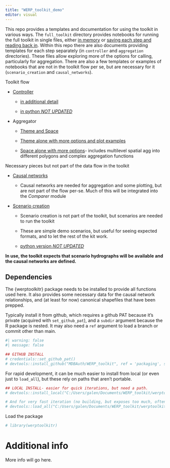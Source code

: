 ```yaml
---
title: "WERP_toolkit_demo"
editor: visual
---
```


This repo provides a templates and documentation for using the toolkit in various ways. The `full_toolkit` directory provides notebooks for running the full toolkit in single files, either [in memory](WERP_toolkit_in_memory) or [saving each step and reading back in](WERP_toolkit_save_steps.qmd). Within this repo there are also documents providing templates for each step separately (in `controller` and `aggregation` directories). These files allow exploring more of the options for calling, particularly for aggregation. There are also a few templates or examples of notebooks that are not in the toolkit flow per se, but are necessary for it (`scenario_creation` and `causal_networks`).

Toolkit flow

-   [Controller](controller_ewr_wrapped_R.qmd)

    -   [in additional detail](controller_ewr_stepthrough.qmd)

    -   [in python *NOT UPDATED*](controller_ewr_testrun_py.qmd)

-   Aggregator

    -   [Theme and Space](theme_space_agg.qmd)

    -   [Theme alone with more options and plot examples](theme_agg.qmd)

    -   [Space alone with more options](spatial_agg.qmd)- includes multilevel spatial agg into different polygons and complex aggregation functions

Necessary pieces but not part of the data flow in the toolkit

-   [Causal networks](causal_plots.qmd)

    -   Causal networks are needed for aggregation and some plotting, but are not part of the flow per-se. Much of this will be integrated into the *Comparer* module

-   [Scenario creation](scenario_creation_demo_R.qmd)

    -   Scenario creation is not part of the toolkit, but scenarios are needed to run the toolkit

    -   These are simple demo scenarios, but useful for seeing expected formats, and to let the rest of the kit work.

    -   [python version *NOT UPDATED*](scenario_creation_demo_py.qmd)

**In use, the toolkit expects that scenario hydrographs will be available and the causal networks are defined.**

## Dependencies

The {werptoolkitr} package needs to be installed to provide all functions used here. It also provides some necessary data for the causal network relationships, and (at least for now) canonical shapefiles that have been prepped.

Typically install it from github, which requires a github PAT because it's private (acquired with `set_github_pat`), and a `subdir` argument because the R package is nested. It may also need a `ref` argument to load a branch or commit other than main.

```r
#| warning: false
#| message: false

## GITHUB INSTALL
# credentials::set_github_pat()
# devtools::install_github("MDBAuth/WERP_toolkit", ref = 'packaging', subdir = 'werptoolkitr', force = TRUE)
```

For rapid development, it can be much easier to install from local (or even just to `load_all`), but these rely on paths that aren't portable.

```r
## LOCAL INSTALL- easier for quick iterations, but need a path.
# devtools::install_local("C:/Users/galen/Documents/WERP_toolkit/werptoolkitr", force = TRUE)

# And for very fast iteration (no building, but exposes too much, often)
# devtools::load_all("C:/Users/galen/Documents/WERP_toolkit/werptoolkitr")
```

Load the package

```r
# library(werptoolkitr)
```

# Additional info

More info will go here.
